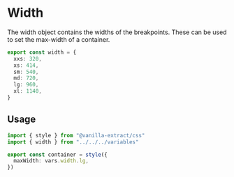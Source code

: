 
<Meta title="tokens/Width" />

# Width

The width object contains the widths of the breakpoints. These can be used to set the max-width of a container.

```ts
export const width = {
  xxs: 320,
  xs: 414,
  sm: 540,
  md: 720,
  lg: 960,
  xl: 1140,
}
```

## Usage

```ts
import { style } from "@vanilla-extract/css"
import { width } from "../../../variables"

export const container = style({
  maxWidth: vars.width.lg,
})
```
